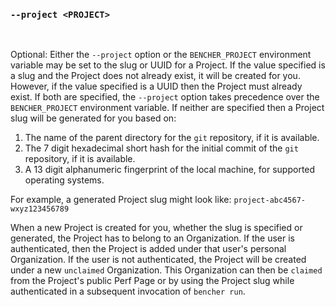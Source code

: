 ### `--project <PROJECT>`

<br />

Optional: Either the `--project` option or the `BENCHER_PROJECT` environment variable
may be set to the slug or UUID for a Project.
If the value specified is a slug and the Project does not already exist, it will be created for you.
However, if the value specified is a UUID then the Project must already exist.
If both are specified, the `--project` option takes precedence over the `BENCHER_PROJECT` environment variable.
If neither are specified then a Project slug will be generated for you based on:

1. The name of the parent directory for the `git` repository, if it is available.
2. The 7 digit hexadecimal short hash for the initial commit of the `git` repository, if it is available.
3. A 13 digit alphanumeric fingerprint of the local machine, for supported operating systems.

For example, a generated Project slug might look like: `project-abc4567-wxyz123456789`

When a new Project is created for you, whether the slug is specified or generated,
the Project has to belong to an Organization.
If the user is authenticated, then the Project is added under that user's personal Organization.
If the user is not authenticated, the Project will be created under a new `unclaimed` Organization.
This Organization can then be `claimed` from the Project's public Perf Page
or by using the Project slug while authenticated in a subsequent invocation of `bencher run`.

